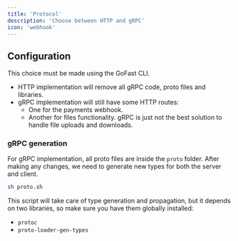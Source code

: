 ```yaml
---
title: 'Protocol'
description: 'Choose between HTTP and gRPC'
icon: 'webhook'
---
```


## Configuration

This choice must be made using the GoFast CLI.

- HTTP implementation will remove all gRPC code, proto files and libraries.
- gRPC implementation will still have some HTTP routes:
    - One for the payments webhook.
    - Another for files functionality. gRPC is just not the best solution to handle file uploads and downloads.

### gRPC generation

For gRPC implementation, all proto files are inside the `proto` folder. After making any changes, we need to generate new types for both the server and client.

```bash
sh proto.sh
```

This script will take care of type generation and propagation, but it depends on two libraries, so make sure you have them globally installed:

- `protoc`
- `proto-loader-gen-types`
